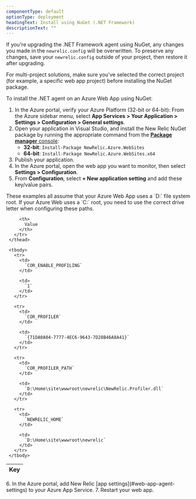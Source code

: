 ```yaml
---
componentType: default
optionType: deployment
headingText: Install using NuGet (.NET Framework)
descriptionText: ""  
---
```


If you're upgrading the .NET Framework agent using NuGet, any changes you made in the `newrelic.config` will be overwritten. To preserve any changes, save your `newrelic.config` outside of your project, then restore it after upgrading.

<Callout variant="tip">
For multi-project solutions, make sure you've selected the correct project (for example, a specific web app project) before installing the NuGet package.
</Callout>

To install the .NET agent on an Azure Web App using NuGet:

1. In the Azure portal, verify your Azure Platform (32-bit or 64-bit): From the Azure sidebar menu, select <DNT>**App Services > Your Application > Settings > Configuration > General settings**</DNT>.
2. Open your application in Visual Studio, and install the New Relic NuGet package by running the appropriate command from the [<DNT>**Package manager**</DNT> console](https://learn.microsoft.com/en-us/nuget/consume-packages/install-use-packages-powershell):
   * <DNT>**32-bit**</DNT>: `Install-Package NewRelic.Azure.WebSites`
   * <DNT>**64-bit**</DNT>: `Install-Package NewRelic.Azure.WebSites.x64`
3. Publish your application.
4. In the Azure portal, open the web app you want to monitor, then select <DNT>**Settings > Configuration**</DNT>.
5. From <DNT>**Configuration**</DNT>, select <DNT>**+ New application setting**</DNT> and add these key/value pairs.

<Callout variant="important">
These examples all assume that your Azure Web App uses a `D:` file system root. If your Azure Web uses a `C:` root, you need to use the correct drive letter when configuring these paths.
</Callout>

   <table>
     <thead>
       <tr>
         <th width={250}>
           Key
         </th>

         <th>
           Value
         </th>
       </tr>
     </thead>

     <tbody>
       <tr>
         <td>
           `COR_ENABLE_PROFILING`
         </td>

         <td>
           `1`
         </td>
       </tr>

       <tr>
         <td>
           `COR_PROFILER`
         </td>

         <td>
           `{71DA0A04-7777-4EC6-9643-7D28B46A8A41}`
         </td>
       </tr>

       <tr>
         <td>
           `COR_PROFILER_PATH`
         </td>

         <td>
           `D:\Home\site\wwwroot\newrelic\NewRelic.Profiler.dll`
         </td>
       </tr>

       <tr>
         <td>
           `NEWRELIC_HOME`
         </td>

         <td>
           `D:\Home\site\wwwroot\newrelic`
         </td>
       </tr>
     </tbody>
   </table>
6. In the Azure portal, add New Relic [app settings](#web-app-agent-settings) to your Azure App Service.
7. Restart your web app.